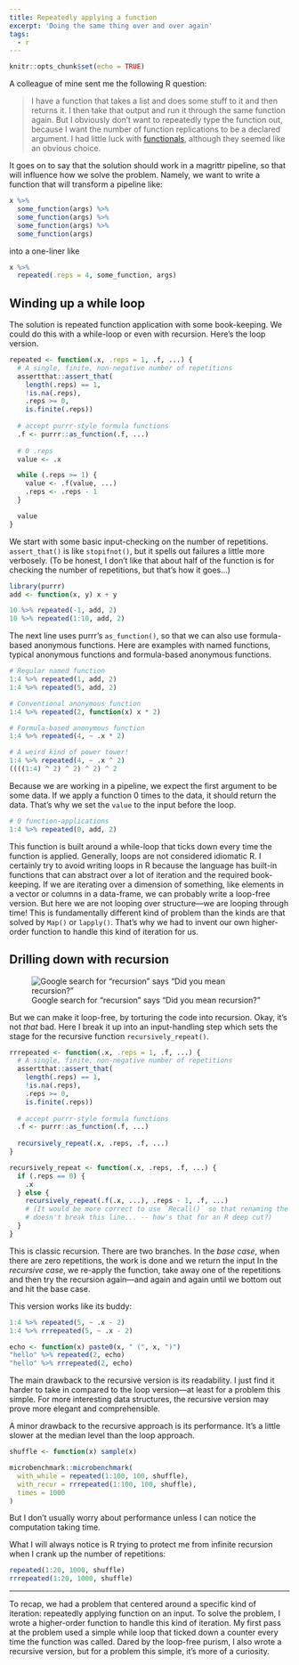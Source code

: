 ```yaml
---
title: Repeatedly applying a function
excerpt: 'Doing the same thing over and over again'
tags: 
  - r
---
```


```r
knitr::opts_chunk$set(echo = TRUE)
```

A colleague of mine sent me the following R question:

> I have a function that takes a list and does some stuff to it and then returns
it. I then take that output and run it through the same function again. But I
obviously don't want to repeatedly type the function out, because I want the
number of function replications to be a declared argument. I had little luck
with [functionals](http://adv-r.had.co.nz/Functionals.html), although they 
seemed like an obvious choice.

It goes on to say that the solution should work in a magrittr pipeline, so that 
will influence how we solve the problem. Namely, we want to write a
function that will transform a pipeline like: 

```r
x %>% 
  some_function(args) %>% 
  some_function(args) %>% 
  some_function(args) %>% 
  some_function(args)
```

into a one-liner like

```r
x %>% 
  repeated(.reps = 4, some_function, args)
```


## Winding up a while loop

The solution is repeated function application with some book-keeping. We could
do this with a while-loop or even with recursion. Here's the loop version.

```r
repeated <- function(.x, .reps = 1, .f, ...) {
  # A single, finite, non-negative number of repetitions
  assertthat::assert_that(
    length(.reps) == 1,
    !is.na(.reps),
    .reps >= 0,
    is.finite(.reps))
  
  # accept purrr-style formula functions
  .f <- purrr::as_function(.f, ...)
  
  # 0 .reps
  value <- .x

  while (.reps >= 1) {
    value <- .f(value, ...)
    .reps <- .reps - 1
  }

  value
}
```

We start with some basic input-checking on the number of repetitions.
`assert_that()` is like `stopifnot()`, but it spells out failures a little more
verbosely. (To be honest, I don't like that about half of the function is for 
checking the number of repetitions, but that's how it goes...)

```r
library(purrr)
add <- function(x, y) x + y

10 %>% repeated(-1, add, 2)
10 %>% repeated(1:10, add, 2)
```

The next line uses purrr's `as_function()`, so that we can also use 
formula-based anonymous functions. Here are examples with named functions, 
typical anonymous functions and formula-based anonymous functions.

```r
# Regular named function
1:4 %>% repeated(1, add, 2)
1:4 %>% repeated(5, add, 2)

# Conventional anonymous function
1:4 %>% repeated(2, function(x) x * 2)

# Formula-based anonymous function
1:4 %>% repeated(4, ~ .x * 2)

# A weird kind of power tower!
1:4 %>% repeated(4, ~ .x ^ 2)
((((1:4) ^ 2) ^ 2) ^ 2) ^ 2
```

Because we are working in a pipeline, we expect the first argument to be some
data. If we apply a function 0 times to the data, it should return the data.
That's why we set the `value` to the input before the loop.

```r
# 0 function-applications
1:4 %>% repeated(0, add, 2)
```

This function is built around a while-loop that ticks down every time the
function is applied. Generally, loops are not considered idiomatic R. I
certainly try to avoid writing loops in R because the language has built-in 
functions that can abstract over a lot of iteration and the required 
book-keeping. If we are iterating over a dimension of something, like
elements in a vector or columns in a data-frame, we can probably write a 
loop-free version. But here we are not looping over structure&mdash;we are looping
through time! This is fundamentally different kind of problem than the kinds
are that solved by `Map()` or `lapply()`. That's why we had to invent our own
higher-order function to handle this kind of iteration for us.


## Drilling down with recursion

![Google search for "recursion" says "Did you mean recursion?"](/assets/images/recursion.png)

But we can make it loop-free, by torturing the code into recursion. Okay, it's
not _that_ bad. Here I break it up into an input-handling step which sets the
stage for the recursive function `recursively_repeat()`.

```r
rrrepeated <- function(.x, .reps = 1, .f, ...) {
  # A single, finite, non-negative number of repetitions
  assertthat::assert_that(
    length(.reps) == 1,
    !is.na(.reps),
    .reps >= 0,
    is.finite(.reps))
  
  # accept purrr-style formula functions
  .f <- purrr::as_function(.f, ...)
  
  recursively_repeat(.x, .reps, .f, ...)
}

recursively_repeat <- function(.x, .reps, .f, ...) {
  if (.reps == 0) {
    .x
  } else { 
    recursively_repeat(.f(.x, ...), .reps - 1, .f, ...)
    # (It would be more correct to use `Recall()` so that renaming the function
    # doesn't break this line... -- how's that for an R deep cut?)
  }
}
```

This is classic recursion. There are two branches. In the _base case_, when
there are zero repetitions, the work is done and we return the input In the
_recursive case_, we re-apply the function, take away one of the repetitions
and then try the recursion again&mdash;and again and again until we bottom out
and hit the base case. 

This version works like its buddy:

```r
1:4 %>% repeated(5, ~ .x - 2)
1:4 %>% rrrepeated(5, ~ .x - 2)

echo <- function(x) paste0(x, " (", x, ")") 
"hello" %>% repeated(2, echo)
"hello" %>% rrrepeated(2, echo)
```

The main drawback to the recursive version is its readability. I just find it
harder to take in compared to the loop version&mdash;at least for a problem this
simple. For more interesting data structures, the recursive version may prove
more elegant and comprehensible.

A minor drawback to the recursive approach is its performance. It's a little
slower at the median level than the loop approach.

```r
shuffle <- function(x) sample(x)

microbenchmark::microbenchmark(
  with_while = repeated(1:100, 100, shuffle),
  with_recur = rrrepeated(1:100, 100, shuffle),
  times = 1000
)
```

But I don't usually worry about performance unless I can notice the computation
taking time. 

What I will always notice is R trying to protect me from infinite
recursion when I crank up the number of repetitions:

```r
repeated(1:20, 1000, shuffle)
rrrepeated(1:20, 1000, shuffle)
```

***

To recap, we had a problem that centered around a specific kind of iteration:
repeatedly applying function on an input. To solve the problem, I wrote a
higher-order function to handle this kind of iteration. My first pass at the
problem used a simple while loop that ticked down a counter every time the
function was called. Dared by the loop-free purism, I also wrote a recursive
version, but for a problem this simple, it's more of a curiosity.

